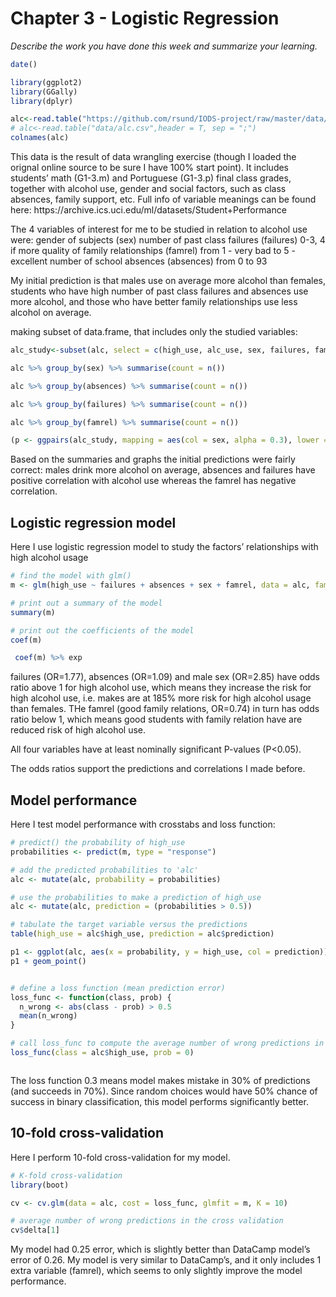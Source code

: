 # Chapter 3 - Logistic Regression 

*Describe the work you have done this week and summarize your learning.*

```r
date()
```



```r
library(ggplot2)
library(GGally)
library(dplyr)

alc<-read.table("https://github.com/rsund/IODS-project/raw/master/data/alc.csv",header = T, sep = ",")
# alc<-read.table("data/alc.csv",header = T, sep = ";")
colnames(alc)
```

This data is the result of data wrangling exercise (though I loaded the orignal online source to be sure I have 100% start point). It includes students' math (G1-3.m) and Portuguese (G1-3.p) final class grades, together with alcohol use, gender and social factors, such as class absences, family support, etc. Full info of variable meanings can be found here: https://archive.ics.uci.edu/ml/datasets/Student+Performance


The 4 variables of interest for me to be studied in relation to alcohol use were: 
gender of subjects (sex) 
number of past class failures (failures) 0-3, 4 if more 
quality of family relationships (famrel) from 1 - very bad to 5 - excellent
number of school absences (absences) from 0 to 93 

My initial prediction is that males use on average more alcohol than females, students who have high number of past class failures and absences use more alcohol, and those who have better family relationships use less alcohol on average.  

making subset of data.frame, that includes only the studied variables:


```r
alc_study<-subset(alc, select = c(high_use, alc_use, sex, failures, famrel, absences))

alc %>% group_by(sex) %>% summarise(count = n())

alc %>% group_by(absences) %>% summarise(count = n())

alc %>% group_by(failures) %>% summarise(count = n())

alc %>% group_by(famrel) %>% summarise(count = n())

(p <- ggpairs(alc_study, mapping = aes(col = sex, alpha = 0.3), lower = list(combo = wrap("facethist", bins = 20))))
```

Based on the summaries and graphs the initial predictions were fairly correct: males drink more alcohol on average, absences and failures have positive correlation with alcohol use whereas the famrel has negative correlation.

## Logistic regression model

Here I use logistic regression model to study the factors' relationships with high alcohol usage


```r
# find the model with glm()
m <- glm(high_use ~ failures + absences + sex + famrel, data = alc, family = "binomial")

# print out a summary of the model
summary(m)

# print out the coefficients of the model
coef(m)

 coef(m) %>% exp
```
 

failures (OR=1.77), absences (OR=1.09) and male sex (OR=2.85) have odds ratio above 1 for high alcohol use, which means they increase the risk for high alcohol use, i.e. makes are at 185% more risk for high alcohol usage than females. THe famrel (good family relations, OR=0.74) in turn has odds ratio below 1, which means good students with family relation have are reduced risk of high alcohol use.

All four variables have at least nominally significant P-values (P<0.05).

The odds ratios support the predictions and correlations I made before. 

## Model performance

Here I test model performance with crosstabs and loss function: 

```r

# predict() the probability of high_use
probabilities <- predict(m, type = "response")

# add the predicted probabilities to 'alc'
alc <- mutate(alc, probability = probabilities)

# use the probabilities to make a prediction of high_use
alc <- mutate(alc, prediction = (probabilities > 0.5))

# tabulate the target variable versus the predictions
table(high_use = alc$high_use, prediction = alc$prediction)

p1 <- ggplot(alc, aes(x = probability, y = high_use, col = prediction))
p1 + geom_point()


# define a loss function (mean prediction error)
loss_func <- function(class, prob) {
  n_wrong <- abs(class - prob) > 0.5
  mean(n_wrong)
}

# call loss_func to compute the average number of wrong predictions in the (training) data
loss_func(class = alc$high_use, prob = 0)



```
The loss function 0.3 means model makes mistake in 30% of predictions (and succeeds in 70%). Since random choices would have 50% chance of success in binary classification, this model performs significantly better.

## 10-fold cross-validation

Here I perform 10-fold cross-validation for my model.

```r

# K-fold cross-validation
library(boot)

cv <- cv.glm(data = alc, cost = loss_func, glmfit = m, K = 10)

# average number of wrong predictions in the cross validation
cv$delta[1]

```
My model had 0.25 error, which is slightly better than DataCamp model's error of 0.26. My model is very similar to DataCamp's, and it only includes 1 extra variable (famrel), which seems to only slightly improve the model performance.
